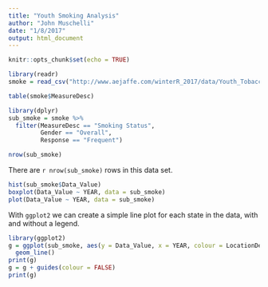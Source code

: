 ```yaml
---
title: "Youth Smoking Analysis"
author: "John Muschelli"
date: "1/8/2017"
output: html_document
---
```


```r
knitr::opts_chunk$set(echo = TRUE)
```

```r
library(readr)
smoke = read_csv("http://www.aejaffe.com/winterR_2017/data/Youth_Tobacco_Survey_YTS_Data.csv")
```

```r
table(smoke$MeasureDesc)
```

```r
library(dplyr)
sub_smoke = smoke %>% 
  filter(MeasureDesc == "Smoking Status",
         Gender == "Overall", 
         Response == "Frequent")
```

```r
nrow(sub_smoke)
```

There are `r nrow(sub_smoke)` rows in this data set.

```r
hist(sub_smoke$Data_Value)
boxplot(Data_Value ~ YEAR, data = sub_smoke)
plot(Data_Value ~ YEAR, data = sub_smoke)
```

With `ggplot2` we can create a simple line plot for each state in the data, with and without a legend. 
```r
library(ggplot2)
g = ggplot(sub_smoke, aes(y = Data_Value, x = YEAR, colour = LocationDesc)) + 
  geom_line()
print(g)
g = g + guides(colour = FALSE)
print(g)
```

